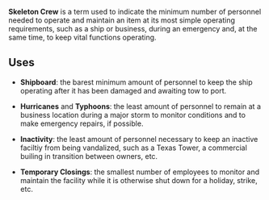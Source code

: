 '''Skeleton Crew''' is a term used to indicate the minimum number of personnel needed to operate and maintain an item at its most simple operating requirements, such as a ship or business, during an emergency and, at the same time, to keep vital functions operating.

== Uses ==

* '''Shipboard''': the barest minimum amount of personnel to keep the ship operating after it has been damaged and awaiting tow to port.

* '''Hurricanes''' and '''Typhoons''': the least amount of personnel to remain at a business location during a major storm to monitor conditions and to make emergency repairs, if possible.

* '''Inactivity''': the least amount of personnel necessary to keep an inactive faciltiy from being vandalized, such as a Texas Tower, a commercial builing in transition between owners, etc.

* '''Temporary Closings''': the smallest number of employees to monitor and maintain the facility while it is otherwise shut down for a holiday, strike, etc.

{{vocab-stub}}